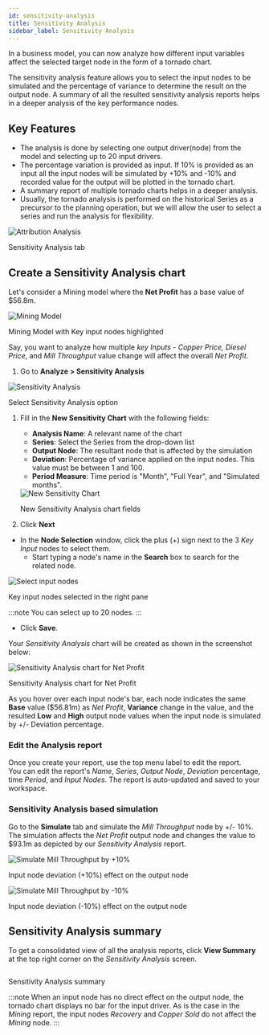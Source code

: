 ```yaml
---
id: sensitivity-analysis
title: Sensitivity Analysis
sidebar_label: Sensitivity Analysis
---
```



In a business model, you can now analyze how different input variables affect the selected target node in the form of a tornado chart.

The sensitivity analysis feature allows you to select the input nodes to be simulated and the percentage of variance to determine the result on the output node. A summary of all the resulted sensitivity analysis reports helps in a deeper analysis of the key performance nodes.

## Key Features

- The analysis is done by selecting one output driver(node) from the model and selecting up to 20 input drivers.
- The percentage variation is provided as input. If 10% is provided as an input all the input nodes will be simulated by +10% and -10% and recorded value for the output will be plotted in the tornado chart.
- A summary report of multiple tornado charts helps in a deeper analysis.
- Usually, the tornado analysis is performed on the historical Series as a precursor to the planning operation, but we will allow the user to select a series and run the analysis for flexibility.

<div style={{ textAlign: "center" }}>
  <Zoom>
    <img
      alt="Attribution Analysis"
      src={useBaseUrl("/doc-images/analyze/sensitivity-tab.png")}
    />
  </Zoom>
  <p>Sensitivity Analysis tab</p>
</div>

## Create a Sensitivity Analysis chart

Let's consider a Mining model where the  **Net Profit** has a base value of $56.8m.

<div class="center">
  <Zoom>
    <img
      alt="Mining Model"
      src={useBaseUrl("/doc-images/analyze/mining-model.png")}
    />
  </Zoom>
  <p>Mining Model with Key input nodes highlighted</p>
</div>

Say, you want to analyze how multiple *key Inputs* - *Copper Price, Diesel Price*, and *Mill Throughput* value change will affect the overall *Net Profit*. 

1. Go to **Analyze > Sensitivity Analysis**

 <div class="center">
  <Zoom>
    <img
      alt="Sensitivity Analysis"
      src={useBaseUrl("/doc-images/analyze/sensitivity-analysis-option.png")}
    />
  </Zoom>
  <p>Select Sensitivity Analysis option</p>
 </div>

1. Fill in the **New Sensitivity Chart** with the following fields: 
   - **Analysis Name**: A relevant name of the chart
   - **Series**: Select the Series from the drop-down list
   - **Output Node**: The resultant node that is affected by the simulation
   - **Deviation**: Percentage of variance applied on the input nodes. This value must be between 1 and 100.
   - **Period Measure**: Time period is "Month", "Full Year", and "Simulated months".

   <div class="center">
    <Zoom>
     <img
      alt="New Sensitivity Chart"
      src={useBaseUrl("/doc-images/analyze/create-analysis.png")}
     />
    </Zoom>
    <p>New Sensitivity Analysis chart fields</p>
   </div>

1. Click **Next**
 - In the **Node Selection** window, click the plus (+) sign next to the 3 *Key Input* nodes to select them.
   - Start typing a node's name in the **Search** box to search for the related node.

 <div class="center">
  <Zoom>
    <img
      alt="Select input nodes"
      src={useBaseUrl("/doc-images/analyze/select-input-nodes.png")}
    />
  </Zoom>
  <p>Key input nodes selected in the right pane</p>
 </div>

 :::note
 You can select up to 20 nodes.
 :::

 - Click **Save**.

Your *Sensitivity Analysis* chart will be created as shown in the screenshot below:

<div class="center">
  <Zoom>
    <img
      alt="Sensitivity Analysis chart for Net Profit"
      src={useBaseUrl("/doc-images/analyze/sensitivity-analysis-chart.png")}
    />
  </Zoom>
  <p>Sensitivity Analysis chart for Net Profit</p>
</div>

As you hover over each input node's bar, each node indicates the same **Base** value ($56.81m) as *Net Profit*, **Variance** change in the value, and the resulted **Low** and **High** output node values when the input node is simulated by +/- Deviation percentage.

### Edit the Analysis report

Once you create your report, use the top menu label to edit the report.  
You can edit the report's *Name*, *Series*, *Output Node*, *Deviation* percentage, time *Period*, and *Input Nodes*.
The report is auto-updated and saved to your workspace.

### Sensitivity Analysis based simulation

Go to the **Simulate** tab and simulate the *Mill Throughput* node by +/- 10%.
The simulation affects the *Net Profit* output node and changes the value to $93.1m as depicted by our *Sensitivity Analysis* report.

<div class="center">
  <Zoom>
    <img
      alt="Simulate Mill Throughput by +10%"
      src={useBaseUrl("/doc-images/analyze/simulate-node-better.png")}
    />
  </Zoom>
  <p>Input node deviation (+10%) effect on the output node</p>
</div>

<div class="center">
  <Zoom>
    <img
      alt="Simulate Mill Throughput by -10%"
      src={useBaseUrl("/doc-images/analyze/simulate-node-worst.png")}
    />
  </Zoom>
  <p>Input node deviation (-10%) effect on the output node</p>
</div>

## Sensitivity Analysis summary

To get a consolidated view of all the analysis reports, click **View Summary** at the top right corner on the *Sensitivity Analysis* screen.

<div class="center">
  <Zoom>
    <img
      alt=""
      src={useBaseUrl("/doc-images/analyze/sensitivity-analysis-summary.png")}
    />
  </Zoom>
  <p>Sensitivity Analysis summary</p>
</div>

:::note
When an input node has no direct effect on the output node, the tornado chart displays no bar for the input driver. 
As is the case in the *Mining* report, the input nodes *Recovery* and *Copper Sold* do not affect the *Mining* node.
:::
